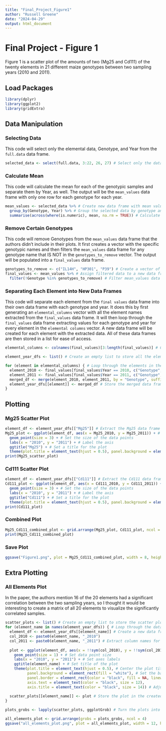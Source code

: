 ```yaml
---
title: "Final_Project_Figure1"
author: "Russell Greene"
date: "2024-04-29"
output: html_document
---
```


# Final Project - Figure 1

Figure 1 is a scatter plot of the amounts of two (Mg25 and Cd111) of the twenty elements in 21 different maize genotypes between two sampling years (2010 and 2011). 

## Load Packages

```r
library(dplyr)
library(ggplot2)
library(gridExtra)
```

## Data Manipulation

### Selecting Data

This code will select only the elemental data, Genotype, and Year from the `full.data` data frame.

```r
selected_data <- select(full.data, 3:22, 26, 27) # Select only the data necessary to generate the scatter plots
```

### Calculate Mean

This code will calculate the mean for each of the genotypic samples and separate them by Year, as well. The output will be the `mean_values` data frame with only one row for each genotype for each year.

```r
mean_values <- selected_data %>% # Create new data frame with mean values from all the data in the selected data frame 
  group_by(Genotype, Year) %>% # Group the selected data by genotype and year
  summarise(across(where(is.numeric), mean, na.rm = TRUE)) # Calculate the mean values for each element based on the genotype and year
```

### Remove Certain Genotypes

This code will remove Genotypes from the `mean_values` data frame that the authors didn't include in their plots. It first creates a vector with the specific genotypic names and then filters the `mean_values` data frame for any genotype name that IS NOT in the `genotypes_to_remove` vector. The output will be populated into a `final_values` data frame.

```r
genotypes_to_remove <- c("IL14H", "HP301", "P39") # Create a vector of genotypes to remove
final_values <- mean_values %>% # Assign filtered data to a new data frame
  filter(!Genotype %in% genotypes_to_remove) # Filter mean_values data frame by every genotype that is not in the genotypes_to_remove vector

```

### Separating Each Element into New Data Frames

This code will separate each element from the `final values` data frame into their own data frame with each genotype and year. It does this by first generating an `elemental_columns` vector with all the element names extracted from the `final_values` data frame. It will then loop through the `final_values` data frame extracting values for each genotype and year for every element in the `elemental columns` vector. A new data frame will be created for each element with the extracted data. All of these data frames are then stored in a list for ease of access.

```r
elemental_columns <- colnames(final_values)[3:length(final_values)] # Create a vector of elemental isotope names

element_year_dfs <- list() # Create an empty list to store all the elemental data frames

for (element in elemental_columns) { # Loop through the elements in the elemental_columns vector
  element_2010 <- final_values[final_values$Year == 2010, c("Genotype", element)] # Create a data frame for all the 2010 data
  element_2011 <- final_values[final_values$Year == 2011, c("Genotype", element)] # Create a data frame for all the 2011 data
  merged_df <- merge(element_2010, element_2011, by = "Genotype", suffixes = c("_2010", "_2011")) # Merge the 2010 and 2011 data frames
  element_year_dfs[[element]] <- merged_df # Store the merged data frame to the empty list
}
```

## Plotting

### Mg25 Scatter Plot

```r
element_df <- element_year_dfs[["Mg25"]] # Extract the Mg25 data frame from the list of elements data frames
Mg25_plot <- ggplot(element_df, aes(x = Mg25_2010, y = Mg25_2011)) + # Create a scatter plot with the extracted Mg25 data with the 2010 data on the x-axis and 2011 data on the y-axis
  geom_point(size = 3) + # Set the size of the data points
  labs(x = "2010", y = "2011") + # Label the axis
  ggtitle("Mg25") + # Set a title for the plot
  theme(plot.title = element_text(hjust = 0.5), panel.background = element_rect(fill = "white"), panel.border = element_rect(color = "black", fill = NA, linewidth = 1), axis.text = element_text(color = "black", size = 12), axis.title = element_text(color = "black", size = 14)) # Customize the plot by centering the title, setting the background as white, creating a black border, and adjusting the axis label size and color
print(Mg25_scatter_plot)
```

### Cd111 Scatter Plot

```r
element_df <- element_year_dfs[["Cd111"]] # Extract the Cd111 data frame from the list of elements data frames
Cd111_plot <- ggplot(element_df, aes(x = Cd111_2010, y = Cd111_2011)) + # Create a scatter plot with the extracted Cd111 data with the 2010 data on the x-axis and 2011 data on the y-axis
  geom_point(size = 3) + # Set the size of the data points
  labs(x = "2010", y = "2011") + # Label the axis
  ggtitle("Cd111") + # Set a title for the plot
  theme(plot.title = element_text(hjust = 0.5), panel.background = element_rect(fill = "white"), panel.border = element_rect(color = "black", fill = NA, linewidth = 1), axis.text = element_text(color = "black", size = 12), axis.title = element_text(color = "black", size = 14)) # Customize the plot by centering the title, setting the background as white, creating a black border, and adjusting the axis label size and color
print(Cd111_plot)
```

### Combined Plot

```r
Mg25_Cd111_combined_plot <- grid.arrange(Mg25_plot, Cd111_plot, ncol = 2) # Combine the Mg25 and Cd111 plots into a single plot with two columns 
print(Mg25_Cd111_combined_plot)
```

### Save Plot

```r
ggsave("Figure1.png", plot = Mg25_Cd111_combined_plot, width = 8, height = 6, units = "in", dpi = 300) # Save the combined plot as a .png file 
```

## Extra Plotting

### All Elements Plot

In the paper, the authors mention 16 of the 20 elements had a significant correlation between the two sampling years, so I thought it would be interesting to create a matrix of all 20 elements to visualize the significantly correlated samples. 

```r
scatter_plots <- list() # Create an empty list to store the scatter plots
for (element_name in names(element_year_dfs)) { # Loop through the data frame and extract all elements
  element_df <- element_year_dfs[[element_name]] # Create a new data frame for the element
  col_2010 <- paste0(element_name, "_2010") 
  col_2011 <- paste0(element_name, "_2011") # Extract column names for 2010 and 2011
  
  plot <- ggplot(element_df, aes(x = !!sym(col_2010), y = !!sym(col_2011))) + # Create a scatter plot for the element
    geom_point(size = 1) + # Set data point size
    labs(x = "2010", y = "2011") + # Set axes labels
    ggtitle(element_name) + # Set title of the plot
    theme(plot.title = element_text(hjust = 0.5), # Center the plot title
          panel.background = element_rect(fill = "white"), # Set the background color 
          panel.border = element_rect(color = "black", fill = NA, linewidth = 1), # Add a border to the plot
          axis.text = element_text(color = "black", size = 12),
          axis.title = element_text(color = "black", size = 14)) # Adjust the text of the axes and title
  
  scatter_plots[[element_name]] <- plot # Store the plot in the created list
}

plots_grobs <- lapply(scatter_plots, ggplotGrob) # Turn the plots into graphical objects (Grobs)

all_elements_plot <- grid.arrange(grobs = plots_grobs, ncol = 4)
ggsave("all_elements_plot.png", plot = all_elements_plot, width = 12, height = 10, units = "in", dpi = 300) # Create a matrix of the scatter plots for each element
```
